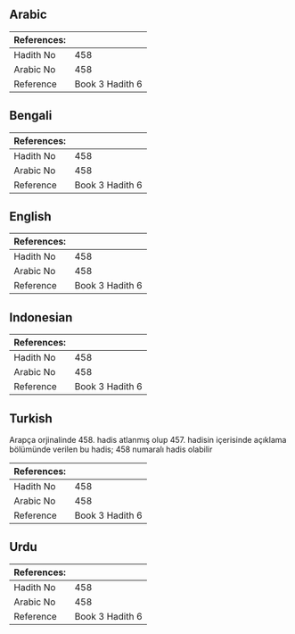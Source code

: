## Arabic


<div dir="rtl" lang="ar" style={{fontSize:'larger',backgroundColor:'#f8f9fa',padding:20}}>

</div>
<div style={{backgroundColor:'#f8f9fa',padding:20, marginBottom: 10}}><table> <thead> <tr> <th>References:</th> <th></th> </tr> </thead> <tbody><tr><td>Hadith No</td><td>458</td></tr><tr><td>Arabic No</td><td>458</td></tr><tr><td>Reference</td><td>Book 3 Hadith 6</td></tr></tbody></table></div>

## Bengali


<div dir="ltr" lang="bn" style={{fontSize:'larger',backgroundColor:'#f8f9fa',padding:20}}>

</div>
<div style={{backgroundColor:'#f8f9fa',padding:20, marginBottom: 10}}><table> <thead> <tr> <th>References:</th> <th></th> </tr> </thead> <tbody><tr><td>Hadith No</td><td>458</td></tr><tr><td>Arabic No</td><td>458</td></tr><tr><td>Reference</td><td>Book 3 Hadith 6</td></tr></tbody></table></div>

## English


<div dir="ltr" lang="en" style={{fontSize:'larger',backgroundColor:'#f8f9fa',padding:20}}>

</div>
<div style={{backgroundColor:'#f8f9fa',padding:20, marginBottom: 10}}><table> <thead> <tr> <th>References:</th> <th></th> </tr> </thead> <tbody><tr><td>Hadith No</td><td>458</td></tr><tr><td>Arabic No</td><td>458</td></tr><tr><td>Reference</td><td>Book 3 Hadith 6</td></tr></tbody></table></div>

## Indonesian


<div dir="ltr" lang="id" style={{fontSize:'larger',backgroundColor:'#f8f9fa',padding:20}}>

</div>
<div style={{backgroundColor:'#f8f9fa',padding:20, marginBottom: 10}}><table> <thead> <tr> <th>References:</th> <th></th> </tr> </thead> <tbody><tr><td>Hadith No</td><td>458</td></tr><tr><td>Arabic No</td><td>458</td></tr><tr><td>Reference</td><td>Book 3 Hadith 6</td></tr></tbody></table></div>

## Turkish


<div dir="ltr" lang="tr" style={{fontSize:'larger',backgroundColor:'#f8f9fa',padding:20}}>
Arapça orjinalinde 458. hadis atlanmış olup 457. hadisin içerisinde açıklama bölümünde verilen bu hadis; 458 numaralı hadis olabilir
</div>
<div style={{backgroundColor:'#f8f9fa',padding:20, marginBottom: 10}}><table> <thead> <tr> <th>References:</th> <th></th> </tr> </thead> <tbody><tr><td>Hadith No</td><td>458</td></tr><tr><td>Arabic No</td><td>458</td></tr><tr><td>Reference</td><td>Book 3 Hadith 6</td></tr></tbody></table></div>

## Urdu


<div dir="rtl" lang="ur" style={{fontSize:'larger',backgroundColor:'#f8f9fa',padding:20}}>

</div>
<div style={{backgroundColor:'#f8f9fa',padding:20, marginBottom: 10}}><table> <thead> <tr> <th>References:</th> <th></th> </tr> </thead> <tbody><tr><td>Hadith No</td><td>458</td></tr><tr><td>Arabic No</td><td>458</td></tr><tr><td>Reference</td><td>Book 3 Hadith 6</td></tr></tbody></table></div>